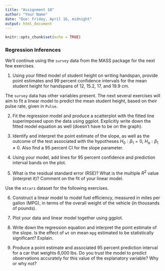 ---
title: "Assignment 10"
author: "Your Name"
date: "Due: Friday, April 16, midnight"
output: html_document
---

```{r setup, include=FALSE}
knitr::opts_chunk$set(echo = TRUE)
```
 
### Regression Inferences

We'll continue using the `survey` data from the MASS package for the next few exercises. 

1. Using your fitted model of student height on writing handspan, provide point estimates and 99 percent confidence intervals for the mean student height for handspans of 12, 15.2, 17, and 19.9 cm. 

The `survey` data has other variables present. The next several exercises will aim to fit a linear model to predict the mean student height, based on their pulse rate, given in `Pulse`.

2. Fit the regression model and produce a scatterplot with the fitted line superimposed upon the data using ggplot. Explicitly write down the fitted model equation as well (doesn't have to be on the graph). 

3. Identify and interpret the point estimate of the slope, as well as the outcome of the test associated with the hypotheses $H_0: \beta_1=0$, $H_a: \beta_1\neq0$. Also find a 95 percent CI for the slope parameter. 

4. Using your model, add lines for 95 percent confidence and prediction interval bands on the plot. 

5. What is the residual standard error (RSE)? What is the multiple $R^2$ value (interpret it)? Comment on the fit of your linear model. 

Use the `mtcars` dataset for the following exercises. 

6. Construct a linear model to model fuel efficiency, measured in miles per gallon (MPG), in terms of the overall weight of the vehicle (in thousands of pounds). 

7. Plot your data and linear model together using ggplot. 

8. Write down the regression equation and interpret the point estimate of the slope. Is the effect of `wt` on mean `mpg` estimated to be statistically significant? Explain. 

9. Produce a point estimate and associated 95 percent prediction interval for a car that weights 6,000 lbs. Do you trust the model to predict observations accurately for this value of the explanatory variable? Why or why not?



